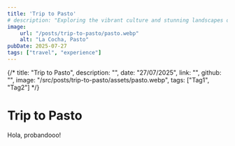 ```yaml
---
title: 'Trip to Pasto'
# description: "Exploring the vibrant culture and stunning landscapes of Pasto, Colombia."
image:
    url: "/posts/trip-to-pasto/pasto.webp"
    alt: "La Cocha, Pasto"
pubDate: 2025-07-27
tags: ["travel", "experience"]
---
```

{/* title: "Trip to Pasto",
    description: "",
    date: "27/07/2025",
    link: "",
    github: "",
    image: "/src/posts/trip-to-pasto/assets/pasto.webp",
    tags: ["Tag1", "Tag2"] */}
  
  # Trip to Pasto 
  Hola, probandooo!